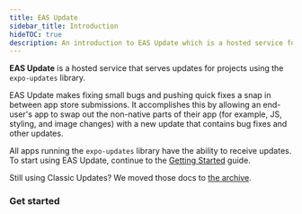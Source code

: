 ```yaml
---
title: EAS Update
sidebar_title: Introduction
hideTOC: true
description: An introduction to EAS Update which is a hosted service for projects using the expo-updates library.
---
```



**EAS Update** is a hosted service that serves updates for projects using the `expo-updates` library.

EAS Update makes fixing small bugs and pushing quick fixes a snap in between app store submissions. It accomplishes this by allowing an end-user's app to swap out the non-native parts of their app (for example, JS, styling, and image changes) with a new update that contains bug fixes and other updates.

All apps running the `expo-updates` library have the ability to receive updates. To start using EAS Update, continue to the [Getting Started](/eas-update/getting-started.mdx) guide.

Still using Classic Updates? We moved those docs to [the archive](/archive/classic-updates/introduction).

### Get started

<BoxLink
  title="Creating your first update"
  description="Get started with EAS Update and use it in your project."
  href="/eas-update/getting-started"
/>

<BoxLink
  title="Using GitHub Actions"
  description="Publish an update and preview with a QR code after a commit."
  href="/eas-update/github-actions"
/>

<BoxLink
  title="Developing with EAS Update"
  description="View your teammate's changes with EAS Update."
  href="/eas-update/developing-with-eas-update"
/>

<BoxLink
  title="Deployment Patterns"
  description="Release processes that balance update safety and speed."
  href="/eas-update/deployment-patterns"
/>

<BoxLink
  title="Migrating from CodePush"
  description="Transition a bare React Native project from CodePush."
  href="/eas-update/codepush"
/>

<BoxLink
  title="Debugging EAS Updates"
  description="When your app doesn't update as expected."
  href="/eas-update/debug-updates"
/>

